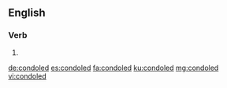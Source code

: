 ==English==

===Verb===
{{head|en|verb form}}

# {{en-past of|condole}}

[[de:condoled]]
[[es:condoled]]
[[fa:condoled]]
[[ku:condoled]]
[[mg:condoled]]
[[vi:condoled]]